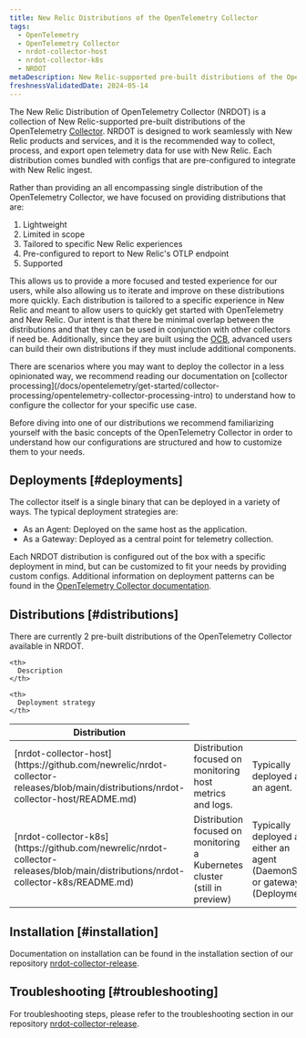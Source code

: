 ```yaml
---
title: New Relic Distributions of the OpenTelemetry Collector
tags:
  - OpenTelemetry
  - OpenTelemetry Collector
  - nrdot-collector-host
  - nrdot-collector-k8s
  - NRDOT
metaDescription: New Relic-supported pre-built distributions of the OpenTelemetry Collector
freshnessValidatedDate: 2024-05-14
---
```


The New Relic Distribution of OpenTelemetry Collector (NRDOT) is a collection of New Relic-supported pre-built distributions of the OpenTelemetry [Collector](https://opentelemetry.io/docs/collector/).
NRDOT is designed to work seamlessly with New Relic products and services, and it is the recommended way to collect, process, and export open telemetry data for use with New Relic.
Each distribution comes bundled with configs that are pre-configured to integrate with New Relic ingest.

Rather than providing an all encompassing single distribution of the OpenTelemetry Collector, we have focused on providing distributions that are:
1. Lightweight
2. Limited in scope
3. Tailored to specific New Relic experiences
4. Pre-configured to report to New Relic's OTLP endpoint
5. Supported

This allows us to provide a more focused and tested experience for our users, while also allowing us to iterate and improve on these distributions more quickly.
Each distribution is tailored to a specific experience in New Relic and meant to allow users to quickly get started with OpenTelemetry and New Relic.
Our intent is that there be minimal overlap between the distributions and that they can be used in conjunction with other collectors if need be.
Additionally, since they are built using the [OCB](https://opentelemetry.io/docs/collector/custom-collector/), advanced users can build their own distributions if they must include additional components.

<Callout variant="tip">
  There are scenarios where you may want to deploy the collector in a less opinionated way, we recommend reading our documentation on [collector processing](/docs/opentelemetry/get-started/collector-processing/opentelemetry-collector-processing-intro) to understand how to configure the collector for your specific use case.
</Callout>

Before diving into one of our distributions we recommend familiarizing yourself with the basic concepts of the OpenTelemetry Collector in order to understand how our configurations are structured and how to customize them to your needs.

## Deployments [#deployments]

The collector itself is a single binary that can be deployed in a variety of ways.  The typical deployment strategies are:
- As an Agent: Deployed on the same host as the application.
- As a Gateway: Deployed as a central point for telemetry collection.

Each NRDOT distribution is configured out of the box with a specific deployment in mind, but can be customized to fit your needs by providing custom configs.
Additional information on deployment patterns can be found in the [OpenTelemetry Collector documentation](https://opentelemetry.io/docs/collector/deployment/).

## Distributions [#distributions]
There are currently 2 pre-built distributions of the OpenTelemetry Collector available in NRDOT.

<table>
  <thead>
  <tr>
    <th style={{ width: "250px" }}>
      Distribution
    </th>

    <th>
      Description
    </th>

    <th>
      Deployment strategy
    </th>
  </tr>
  </thead>

  <tbody>
  <tr>
    <td>[nrdot-collector-host](https://github.com/newrelic/nrdot-collector-releases/blob/main/distributions/nrdot-collector-host/README.md)</td>
    <td>Distribution focused on monitoring host metrics and logs.</td>
    <td>Typically deployed as an agent.</td>
  </tr>

  <tr>
    <td>[nrdot-collector-k8s](https://github.com/newrelic/nrdot-collector-releases/blob/main/distributions/nrdot-collector-k8s/README.md)</td>
    <td>Distribution focused on monitoring a Kubernetes cluster (still in preview)</td>
    <td>Typically deployed as either an agent (DaemonSet) or gateway (Deployment).</td>
  </tr>

  </tbody>
</table>


## Installation [#installation]

Documentation on installation can be found in the installation section of our repository [nrdot-collector-release](https://github.com/newrelic/nrdot-collector-releases/blob/main/distributions/README.md#installation).

## Troubleshooting [#troubleshooting]

For troubleshooting steps, please refer to the troubleshooting section in our repository [nrdot-collector-release](https://github.com/newrelic/nrdot-collector-releases/blob/main/distributions/TROUBLESHOOTING.md).
